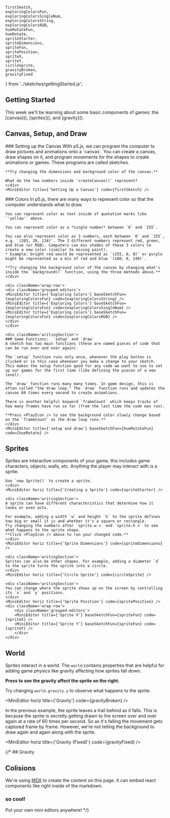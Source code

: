     firstSketch, 
    exploringColorsFun,
    exploringColorsSingleNum, 
    exploringColorsString,
    exploringColorsRGB,
    hueRotateFun,  
    hueRotate,
    spriteStarter, 
    spriteDimensions,
    spriteFun,
    spritePosition,
    spriteX,
    spriteY, 
    circleSprite, 
    gravityBroken, 
    gravityFixed
} from '../sketches/gettingStarted.js';

## Getting Started

<span className='text-center'>
This week we'll be learning about some basic components of games: the [canvas](), [sprites](), and [gravity]().
</span>

## Canvas, Setup, and Draw
<div className='wrap-row two-col'>
    <div className='writingSection'>
    ### Setting up the Canvas
    With p5.js, we can program the computer to draw pictures and animations onto a `canvas`. You can create a canvas, draw shapes on it, and program movements for the shapes to create animations or games.
    These programs are called sketches.

    **Try changing the dimensions and background color of the canvas.**
    
    What do the two numbers inside `createCanvas()` represent?
    </div>
    <MiniEditor title={'Setting Up a Canvas'} code={firstSketch} />
</div>
<div className='wrap-row'>
    <div className='writingSection'>
    ### Colors
    In p5.js, there are many ways to represent color so that the computer understands what to draw.

    You can represent color as text inside of quotation marks like `'yellow'` above.

    You can represent color as a *single number* between `0` and `255`.

    You can also represent color as 3 numbers, each between `0` and `255`, e.g. `(203, 20, 134)`. The 3 different numbers represent red, green, and blue (or RGB). Computers can mix shades of these 3 colors to create a new color (similar to mixing paint).
    * Example: bright red would be represented as `(255, 0, 0)` or purple might be represented as a mix of red and blue `(180, 0, 240)`.

    **Try changing the background color of the canvas by changing what's inside the `background()` function, using the three methods above.**
    </div>

    <div className='wrap-row'>
    <div className='grouped-editors'>
    <MiniEditor title={'Exploring Colors'} baseSketchFun={exploringColorsFun} code={exploringColorsString} />
    <MiniEditor title={'Exploring Colors'} baseSketchFun={exploringColorsFun} code={exploringColorsSingleNum} />
    <MiniEditor title={'Exploring Colors'} baseSketchFun={exploringColorsFun} code={exploringColorsRGB} />
    </div>
    </div>
</div>

<div className='wrap-row two-col'>

    <div className='writingSection'>
    ### Game Functions:  `setup` and `draw`
    A sketch has two main functions (these are named pieces of code that can be run over and over again).

    The `setup` function runs only once, whenever the play button is clicked or in this case whenever you make a change to your sketch.
    This makes the setup function good for any code we want to use to set up our games for the first time (like defining the pieces of a new level).

    The `draw` function runs many many times. In game design, this is often called "the draw loop." The `draw` function runs and updates the canvas 60 times every second to create animations.

    There is another helpful keyword `frameCount` which keeps tracks of how many frames have run so far (from the last time the code was run).

    **Press <PlayIcon /> to see the background color slowly change based on the `frameCount` as the draw loop runs.**
    </div>
    <MiniEditor title={'setup and draw'} baseSketchFun={hueRotateFun} code={hueRotate} />
</div>

## Sprites
<div className='wrap-row'>
    <div className='writingSection'>
    Sprites are interactive components of your game, this includes game characters, objects, walls, etc.
    Anything the player may interact with is a sprite.

    Use `new Sprite()` to create a sprite.
    </div>
    <MiniEditor horiz title={'Creating a Sprite'} code={spriteStarter} />

    <div className='writingSection'>
    A sprite can have different characteristics that determine how it looks or even acts.

    For example, adding a width `w` and height `h` to the sprite defines how big or small it is and whether it's a square or rectangle.
    Try changing the numbers after `sprite.w =` and `sprite.h =` to see what happens to the sprite shape.
    **Click <PlayIcon /> above to run your changed code.**
    </div>
    <MiniEditor horiz title={'Sprite Dimensions'} code={spriteDimensions} />

    <div className='writingSection'>
    Sprites can also be other shapes. For example, adding a diameter `d` to the sprite turns the sprite into a circle.
    </div>
    <MiniEditor horiz title={'Circle Sprite'} code={circleSprite} />

    <div className='writingSection'>
    You can change where the sprite shows up on the screen by controlling its `x` and `y` positions.
    </div>
    <MiniEditor horiz title={'Sprite Position'} code={spritePosition} />
    <div className='wrap-row'>
        <div className='grouped-editors'>
        <MiniEditor title={'Sprite X'} baseSketchFun={spriteFun} code={spriteX} />
        <MiniEditor title={'Sprite Y'} baseSketchFun={spriteFun} code={spriteY} />
        </div>
    </div>
</div>

## World
<div className='wrap-row'>
<div className='writingSection'>

Sprites interact in a world. The `world` contains properties that are helpful for adding game physics like gravity affecting how sprites fall down.

**Press <PlayIcon /> to see the gravity affect the sprite on the right.**

Try changing `world.gravity.y` to observe what happens to the sprite.
</div>

<MiniEditor horiz title={'Gravity'} code={gravityBroken} />

<div className='writingSection'>
In the previous example, the sprite leaves a trail behind as it falls. This is because the sprite is secretly getting drawn to the screen over and over again at a rate of 60 times per second. So as it's falling the movement gets captured frame by frame. However, we're not telling the background to draw again and again along with the sprite.
</div>

<MiniEditor horiz title={'Gravity (Fixed)'} code={gravityFixed} />
</div>

{/* ## Gravity



## Colisions

We're using [MDX](https://mdxjs.com) to create the content on this page. It can embed react components like 
right inside of the markdown.

### so cool!

Put your own mini editors anywhere!
<MiniEditor code={mouseCircles}/> */}